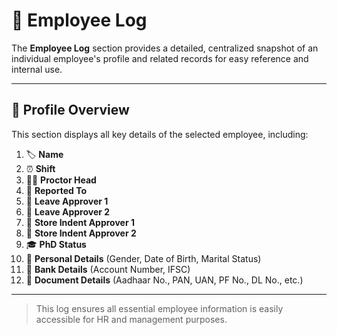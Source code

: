 # 📒 Employee Log

The **Employee Log** section provides a detailed, centralized snapshot of an individual employee's profile and related records for easy reference and internal use.

---

## 👤 Profile Overview

This section displays all key details of the selected employee, including:

1. 🏷️ **Name**
2. ⏰ **Shift**
3. 🧑‍🏫 **Proctor Head**
4. 👤 **Reported To**
5. 📝 **Leave Approver 1**
6. 📝 **Leave Approver 2**
7. 🏬 **Store Indent Approver 1**
8. 🏬 **Store Indent Approver 2**
9. 🎓 **PhD Status**
10. 🧾 **Personal Details** (Gender, Date of Birth, Marital Status)
11. 🏦 **Bank Details** (Account Number, IFSC)
12. 📄 **Document Details** (Aadhaar No., PAN, UAN, PF No., DL No., etc.)

---

> This log ensures all essential employee information is easily accessible for HR and management purposes.
